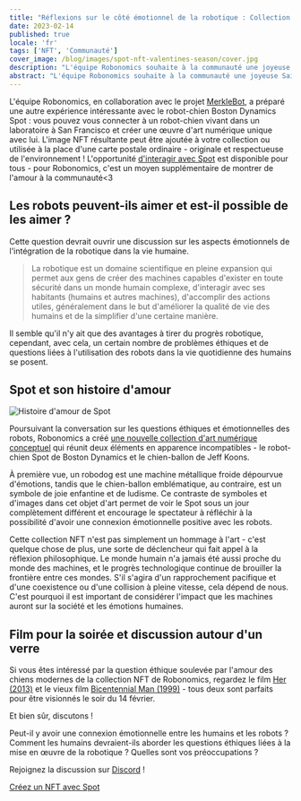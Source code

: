 ```yaml
---
title: "Réflexions sur le côté émotionnel de la robotique : Collection NFT limitée pour la Saint-Valentin"
date: 2023-02-14
published: true
locale: 'fr'
tags: ['NFT', 'Communauté']
cover_image: /blog/images/spot-nft-valentines-season/cover.jpg
description: "L'équipe Robonomics souhaite à la communauté une joyeuse Saint-Valentin ! Aujourd'hui, nous avons tous une raison de plus de parler de nos sentiments, d'exprimer l'amour et la gratitude, d'offrir quelque chose de doux et agréable à notre âme sœur, à un ami - à qui notre cœur désire."
abstract: "L'équipe Robonomics souhaite à la communauté une joyeuse Saint-Valentin ! Aujourd'hui, nous avons tous une raison de plus de parler de nos sentiments, d'exprimer l'amour et la gratitude, d'offrir quelque chose de doux et agréable à notre âme sœur, à un ami - à qui notre cœur désire."
---
```


L'équipe Robonomics, en collaboration avec le projet [MerkleBot](https://merklebot.com/), a préparé une autre expérience intéressante avec le robot-chien Boston Dynamics Spot : vous pouvez vous connecter à un robot-chien vivant dans un laboratoire à San Francisco et créer une œuvre d'art numérique unique avec lui. L'image NFT résultante peut être ajoutée à votre collection ou utilisée à la place d'une carte postale ordinaire - originale et respectueuse de l'environnement ! L'opportunité [d'interagir avec Spot](https://spot.merklebot.com/) est disponible pour tous - pour Robonomics, c'est un moyen supplémentaire de montrer de l'amour à la communauté\<3

## Les robots peuvent-ils aimer et est-il possible de les aimer ?

Cette question devrait ouvrir une discussion sur les aspects émotionnels de l'intégration de la robotique dans la vie humaine.

> La robotique est un domaine scientifique en pleine expansion qui permet aux gens de créer des machines capables d'exister en toute sécurité dans un monde humain complexe, d'interagir avec ses habitants (humains et autres machines), d'accomplir des actions utiles, généralement dans le but d'améliorer la qualité de vie des humains et de la simplifier d'une certaine manière.

Il semble qu'il n'y ait que des avantages à tirer du progrès robotique, cependant, avec cela, un certain nombre de problèmes éthiques et de questions liées à l'utilisation des robots dans la vie quotidienne des humains se posent.

## Spot et son histoire d'amour

![Histoire d'amour de Spot](/blog/images/spot-nft-valentines-season/spot_lovestory.png)

Poursuivant la conversation sur les questions éthiques et émotionnelles des robots, Robonomics a créé [une nouvelle collection d'art numérique conceptuel](https://singular.app/collectibles/kusama/b437f70371c8622e02-MBVD-2023/16627505-b437f70371c8622e02-MBVD-2023-MBVD-2023-00000006) qui réunit deux éléments en apparence incompatibles - le robot-chien Spot de Boston Dynamics et le chien-ballon de Jeff Koons.

À première vue, un robodog est une machine métallique froide dépourvue d'émotions, tandis que le chien-ballon emblématique, au contraire, est un symbole de joie enfantine et de ludisme. Ce contraste de symboles et d'images dans cet objet d'art permet de voir le Spot sous un jour complètement différent et encourage le spectateur à réfléchir à la possibilité d'avoir une connexion émotionnelle positive avec les robots.

Cette collection NFT n'est pas simplement un hommage à l'art - c'est quelque chose de plus, une sorte de déclencheur qui fait appel à la réflexion philosophique. Le monde humain n'a jamais été aussi proche du monde des machines, et le progrès technologique continue de brouiller la frontière entre ces mondes. S'il s'agira d'un rapprochement pacifique et d'une coexistence ou d'une collision à pleine vitesse, cela dépend de nous. C'est pourquoi il est important de considérer l'impact que les machines auront sur la société et les émotions humaines.

## Film pour la soirée et discussion autour d'un verre

Si vous êtes intéressé par la question éthique soulevée par l'amour des chiens modernes de la collection NFT de Robonomics, regardez le film [Her (2013)](https://www.imdb.com/title/tt1798709/) et le vieux film [Bicentennial Man (1999)](https://www.imdb.com/title/tt0182789/) - tous deux sont parfaits pour être visionnés le soir du 14 février.

Et bien sûr, discutons !

Peut-il y avoir une connexion émotionnelle entre les humains et les robots ? Comment les humains devraient-ils aborder les questions éthiques liées à la mise en œuvre de la robotique ? Quelles sont vos préoccupations ?

Rejoignez la discussion sur [Discord](https://discord.gg/dyFgwHfCN7) !

<a style="{textAlign: 'center', display: 'block' }" href="https://spot.merklebot.com/" target="_blank" aria-label="créez votre propre NFT avec l'aide de Spot">Créez un NFT avec Spot</a>